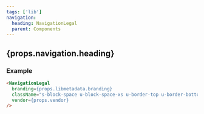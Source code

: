 ```yaml
---
tags: ['lib']
navigation:
  heading: NavigationLegal
  parent: Components
---
```



## {props.navigation.heading}

### Example

```html
<NavigationLegal
  branding={props.libmetadata.branding}
  className="s-block-space u-block-space-xs u-border-top u-border-bottom"
  vendor={props.vendor}
/>
```

<NavigationLegal
  branding={props.libmetadata.branding}
  className="s-block-space u-block-space-xs u-border-top u-border-bottom"
  vendor={props.libmetadata.vendor}
/>
